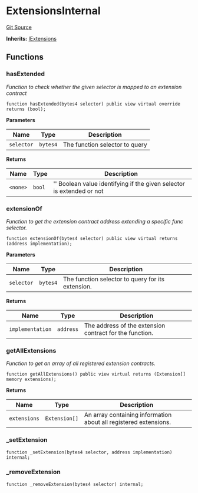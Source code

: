 # ExtensionsInternal
[Git Source](https://github.com/0xStation/0xrails/blob/491ae339f09853335dba9e897f46862d776d54b5/src/extension/ExtensionsInternal.sol)

**Inherits:**
[IExtensions](/src/extension/interface/IExtensions.sol/interface.IExtensions.md)


## Functions
### hasExtended

*Function to check whether the given selector is mapped to an extension contract*


```solidity
function hasExtended(bytes4 selector) public view virtual override returns (bool);
```
**Parameters**

|Name|Type|Description|
|----|----|-----------|
|`selector`|`bytes4`|The function selector to query|

**Returns**

|Name|Type|Description|
|----|----|-----------|
|`<none>`|`bool`|'' Boolean value identifying if the given selector is extended or not|


### extensionOf

*Function to get the extension contract address extending a specific func selector.*


```solidity
function extensionOf(bytes4 selector) public view virtual returns (address implementation);
```
**Parameters**

|Name|Type|Description|
|----|----|-----------|
|`selector`|`bytes4`|The function selector to query for its extension.|

**Returns**

|Name|Type|Description|
|----|----|-----------|
|`implementation`|`address`|The address of the extension contract for the function.|


### getAllExtensions

*Function to get an array of all registered extension contracts.*


```solidity
function getAllExtensions() public view virtual returns (Extension[] memory extensions);
```
**Returns**

|Name|Type|Description|
|----|----|-----------|
|`extensions`|`Extension[]`|An array containing information about all registered extensions.|


### _setExtension


```solidity
function _setExtension(bytes4 selector, address implementation) internal;
```

### _removeExtension


```solidity
function _removeExtension(bytes4 selector) internal;
```

